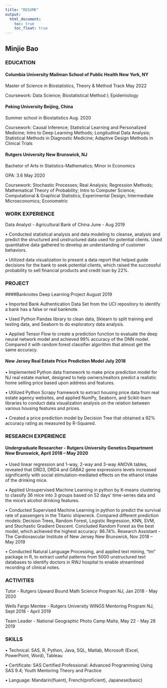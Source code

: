 ```yaml
---
title: "RESUME"
output: 
  html_document:
    toc: true
    toc_float: true
---
```


## Minjie Bao

### EDUCATION

#### Columbia University Mailman School of Public Health New York, NY

Master of Science in Biostatistics, Theory & Method Track       May 2022

Coursework: Data Science; Biostatistical Method I; Epidemiology

#### Peking University Beijing, China

Summer school in Biostatistics        Aug. 2020

Coursework: Causal Inference; Statistical Learning and Personalized Medicine; Intro to Deep Learning Methods; Longitudinal Data Analysis; Statistical Methods in Diagnostic Medicine; Adaptive Design Methods in Clinical Trials

#### Rutgers University New Brunswick, NJ

Bachelor of Arts in Statistics-Mathematics; Minor in Economics

GPA: 3.6        May 2020

Coursework: Stochastic Processes; Real Analysis; Regression Methods; Mathematical Theory of Probability; Intro to Computer Science; Computational & Graphical Statistics; Experimental Design; Intermediate Microeconomics; Econometric

### WORK EXPERIENCE

Data Analyst - Agricultural Bank of China         June - Aug 2019

• Conducted statistical analysis and data modeling to cleanse, analysis and predict the structured and unstructured data used for potential clients. Used quantitative data gathered to develop an understanding of customer behaviors.

• Utilized data visualization to present a data report that helped guide decisions for the bank to seek potential clients, which raised the successful probability to sell financial products and credit loan by 22%.

### PROJECT

####Banknotes Deep Learning Project August 2019 

• Imported Bank Authentication Data Set from the UCI repository to identify a bank has a false or real banknote.

• Used Python Pandas library to clean data, Sklearn to split training and testing data, and Seaborn to do exploratory data analysis.

• Applied Tensor Flow to create a prediction function to evaluate the deep neural network model and achieved 99% accuracy of the DNN model. Compared it with random forest classifier algorithm that almost get the same accuracy.

#### New Jersey Real Estate Price Prediction Model July 2018

• Implemented Python data framework to make price prediction model for NJ real estate market, designed to help owners/realtors predict a realistic home selling price based upon address and features.

• Utilized Python Scrapy framework to extract housing price data from real estate agency websites, and applied NumPy, Seaborn, and Scikit-learn libraries to conduct data visualization analysis on the relation between various housing features and prices.

• Created a price prediction model by Decision Tree that obtained a 92% accuracy rating as measured by R-Squared.

### RESEARCH EXPERIENCE

#### Undergraduate Researcher - Rutgers University Genetics Department New Brunswick, April 2018 – May 2020

• Used linear regression and 1-way, 2-way and 3-way ANOVA tables, revealed that DRD3, DRD4 and GABA2 gene expressions levels increased significantly with social stimulation-mediated effects on the ethanol intake of the drinking mice.

• Applied Unsupervised Machine Learning in python by K-means clustering to classify 36 mice into 3 groups based on 52 days’ time-series data and the mice’s alcohol drinking features.

• Conducted Supervised Machine Learning in python to predict the survival rate of passengers in the Titanic shipwreck. Compared different prediction models: Decision Trees, Random Forest, Logistic Regression, KNN, SVM, and Stochastic Gradient Descent. Concluded Random Forest as the best model, which achieved the highest accuracy: 86.74%.
Research Assistant - The Cardiovascular Institute of New Jersey New Brunswick, Nov 2018 – May 2019

• Conducted Natural Language Processing, and applied text mining, “tm” package in R, to extract useful patterns from 5000 unstructured text databases to identify doctors in RWJ hospital to enable streamlined recording of clinical notes.

### ACTIVITIES

Tutor - Rutgers Upward Bound Math Science Program NJ, Jan 2018 - May 2020

Wells Fargo Mentee - Rutgers University WINGS Mentoring Program NJ, Sept 2018 - April 2019

Team Leader - National Geographic Photo Camp Malta, May 22 - May 28 2019

### SKILLS
• Technical: SAS, R, Python, Java, SQL, Matlab, Microsoft (Excel, PowerPoint, Word), Tableau

• Certificate: SAS Certified Professional: Advanced Programming Using SAS 9.4; Youth Mentoring Theory and Practice

• Language: Mandarin(fluent), French(proficient), Japanese(basic)